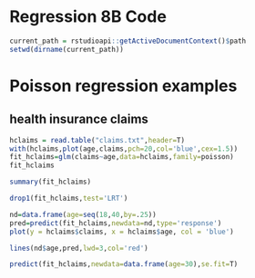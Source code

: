 # Regression 8B Code

```r
current_path = rstudioapi::getActiveDocumentContext()$path
setwd(dirname(current_path))
```

# Poisson regression examples
## health insurance claims
```r

hclaims = read.table("claims.txt",header=T)
with(hclaims,plot(age,claims,pch=20,col='blue',cex=1.5))
fit_hclaims=glm(claims~age,data=hclaims,family=poisson)
fit_hclaims
```
```r
summary(fit_hclaims)

```
```r
drop1(fit_hclaims,test='LRT')
```

```r
nd=data.frame(age=seq(18,40,by=.25))
pred=predict(fit_hclaims,newdata=nd,type='response')
plot(y = hclaims$claims, x = hclaims$age, col = 'blue')

lines(nd$age,pred,lwd=3,col='red')


```

```r
predict(fit_hclaims,newdata=data.frame(age=30),se.fit=T)

```

